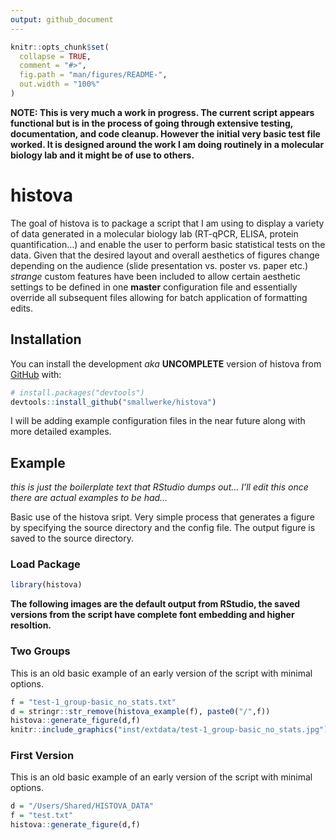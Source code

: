 ```yaml
---
output: github_document
---
```


<!-- README.md is generated from README.Rmd. Please edit that file -->

```r
knitr::opts_chunk$set(
  collapse = TRUE,
  comment = "#>",
  fig.path = "man/figures/README-",
  out.width = "100%"
)
```

**NOTE: This is very much a work in progress. The current script appears functional but is in the process of going through extensive testing, documentation, and code cleanup. However the initial very basic test file worked. It is designed around the work I am doing routinely in a molecular biology lab and it might be of use to others.**

# histova

<!-- badges: start -->
<!-- badges: end -->

The goal of histova is to package a script that I am using to display a variety of data generated in a molecular biology lab (RT-qPCR, ELISA, protein quantification...) and enable the user to perform basic statistical tests on the data. Given that the desired layout and overall aesthetics of figures change depending on the audience (slide presentation vs. poster vs. paper etc.) *strange* custom features have been included to allow certain aesthetic settings to be defined in one **master** configuration file and essentially override all subsequent files allowing for batch application of formatting edits.

## Installation

You can install the development *aka* **UNCOMPLETE** version of histova from [GitHub](https://github.com/) with:

``` r
# install.packages("devtools")
devtools::install_github("smallwerke/histova")
```

I will be adding example configuration files in the near future along with more detailed examples.

## Example

*this is just the boilerplate text that RStudio dumps out... I'll edit this once there are actual examples to be had...*

Basic use of the histova sript. Very simple process that generates a figure by specifying the source directory and the config file. The output figure is saved to the source directory.

### Load Package

```r
library(histova)

```

**The following images are the default output from RStudio, the saved versions from the script have complete font embedding and higher resoltion.**

### Two Groups



This is an old basic example of an early version of the script with minimal options.

```r
f = "test-1_group-basic_no_stats.txt"
d = stringr::str_remove(histova_example(f), paste0("/",f))
histova::generate_figure(d,f)
knitr::include_graphics("inst/extdata/test-1_group-basic_no_stats.jpg")
```

### First Version

This is an old basic example of an early version of the script with minimal options.

```r
d = "/Users/Shared/HISTOVA_DATA"
f = "test.txt"
histova::generate_figure(d,f)
```
